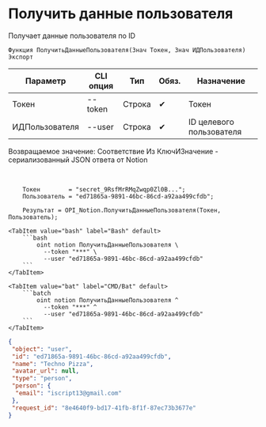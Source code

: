 ﻿---
sidebar_position: 2
description: Получить данные пользователя и другие функции для работы с Notion в Открытом пакете интеграций - бесплатной open-source библиотеке интеграций для 1С:Предприятие 8, OneScript и CLI
keywords: [1C, 1С, 1С:Предприятие, 1С:Предприятие 8.3, API, Интеграция, Сервисы, Обмен, OneScript, CLI, Notion]
---


# Получить данные пользователя
 Получает данные пользователя по ID



`Функция ПолучитьДанныеПользователя(Знач Токен, Знач ИДПользователя) Экспорт`

  | Параметр | CLI опция | Тип | Обяз. | Назначение |
  |-|-|-|-|-|
  | Токен | --token | Строка | &#x2714; | Токен |
  | ИДПользователя | --user | Строка | &#x2714; | ID целевого пользователя |

  
  Возвращаемое значение:   Соответствие Из КлючИЗначение - сериализованный JSON ответа от Notion

<br/>



```bsl title="Пример использования для 1С:Предприятие/OneScript"
    Токен        = "secret_9RsfMrRMqZwqp0Zl0B...";
    Пользователь = "ed71865a-9891-46bc-86cd-a92aa499cfdb";

    Результат = OPI_Notion.ПолучитьДанныеПользователя(Токен, Пользователь);
```
    

 <Tabs>
  
    <TabItem value="bash" label="Bash" default>
        ```bash
            oint notion ПолучитьДанныеПользователя \
              --token "***" \
              --user "ed71865a-9891-46bc-86cd-a92aa499cfdb"
        ```
    </TabItem>
  
    <TabItem value="bat" label="CMD/Bat" default>
        ```batch
            oint notion ПолучитьДанныеПользователя ^
              --token "***" ^
              --user "ed71865a-9891-46bc-86cd-a92aa499cfdb"
        ```
    </TabItem>
</Tabs>


```json title="Результат"
{
 "object": "user",
 "id": "ed71865a-9891-46bc-86cd-a92aa499cfdb",
 "name": "Techno Pizza",
 "avatar_url": null,
 "type": "person",
 "person": {
  "email": "iscript13@gmail.com"
 },
 "request_id": "8e4640f9-bd17-41fb-8f1f-87ec73b3677e"
}
```
